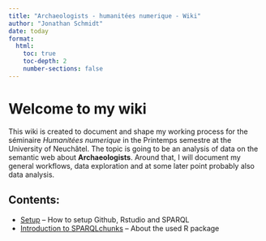 ```yaml
---
title: "Archaeologists - humanitées numerique - Wiki"
author: "Jonathan Schmidt"
date: today
format:
  html:
    toc: true
    toc-depth: 2
    number-sections: false
---
```


# Welcome to my wiki

This wiki is created to document and shape my working process for the séminaire *Humanitées numerique* in the Printemps semestre at the University of Neuchâtel. The topic is going to be an analysis of data on the semantic web about **Archaeologists**. Around that, I will document my general workflows, data exploration and at some later point probably also data analysis.  


## Contents:
- [Setup](Setup.html) – How to setup Github, Rstudio and SPARQL  
- [Introduction to SPARQLchunks](Introduction-SPARQLchunks.html) – About the used R package  

